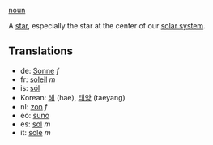 [[noun]]

A [[star]], especially the star at the center of our [[solar system]].

==Translations==

*de: [[Sonne]] ''f''
*fr: [[soleil]] ''m''
*is: [[sól]]
*Korean: [[해]] (hae), [[태양]] (taeyang)
*nl: [[zon]] ''f''
*eo: [[suno]]
*es: [[sol]] ''m''
*it: [[sole]] ''m''